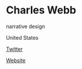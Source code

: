 # Charles Webb

<Skills>

narrative design

</Skills>

<Location>

United States

</Location>

<Personal>

[Twitter](https://twitter.com/TheCharlesWebb)

</Personal>

<Business>

[Website](https://www.2k.com/)

</Business>


